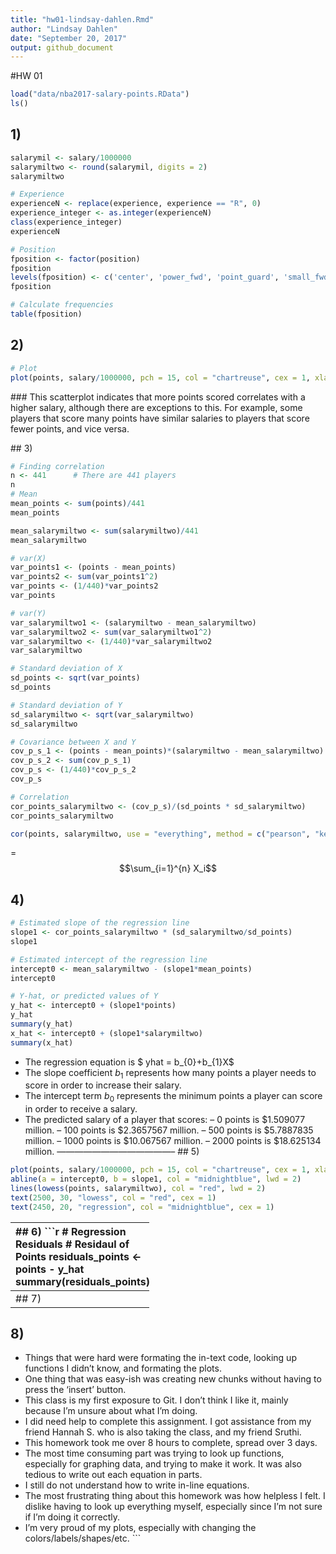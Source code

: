 ```yaml
---
title: "hw01-lindsay-dahlen.Rmd"
author: "Lindsay Dahlen"
date: "September 20, 2017"
output: github_document
---
```

#HW 01
```r
load("data/nba2017-salary-points.RData")
ls()
```

## 1)
```r
salarymil <- salary/1000000
salarymiltwo <- round(salarymil, digits = 2)
salarymiltwo
```
```r
# Experience 
experienceN <- replace(experience, experience == "R", 0)
experience_integer <- as.integer(experienceN)
class(experience_integer)
experienceN
```
```r
# Position
fposition <- factor(position)
fposition
levels(fposition) <- c('center', 'power_fwd', 'point_guard', 'small_fwd', 'shoot_guard')
fposition
```
```r
# Calculate frequencies
table(fposition)
```
## 2)
```r
# Plot
plot(points, salary/1000000, pch = 15, col = "chartreuse", cex = 1, xlab = "points", ylab = "salary (in millions of dollars", main = "Points vs. Salary")
```
 ### This scatterplot indicates that more points scored correlates with a higher salary, although there are exceptions to this. For example, some players that score many points have similar salaries to players that score fewer points, and vice versa.
 
 ## 3)
 
```r
# Finding correlation
n <- 441      # There are 441 players
n
# Mean
mean_points <- sum(points)/441
mean_points

mean_salarymiltwo <- sum(salarymiltwo)/441
mean_salarymiltwo
```
```r
# var(X)
var_points1 <- (points - mean_points)
var_points2 <- sum(var_points1^2)
var_points <- (1/440)*var_points2
var_points

# var(Y)
var_salarymiltwo1 <- (salarymiltwo - mean_salarymiltwo)
var_salarymiltwo2 <- sum(var_salarymiltwo1^2)
var_salarymiltwo <- (1/440)*var_salarymiltwo2
var_salarymiltwo
```
```r
# Standard deviation of X
sd_points <- sqrt(var_points)
sd_points

# Standard deviation of Y
sd_salarymiltwo <- sqrt(var_salarymiltwo)
sd_salarymiltwo
```
```r
# Covariance between X and Y
cov_p_s_1 <- (points - mean_points)*(salarymiltwo - mean_salarymiltwo)
cov_p_s_2 <- sum(cov_p_s_1)
cov_p_s <- (1/440)*cov_p_s_2
cov_p_s
```
```r
# Correlation
cor_points_salarymiltwo <- (cov_p_s)/(sd_points * sd_salarymiltwo)
cor_points_salarymiltwo

cor(points, salarymiltwo, use = "everything", method = c("pearson", "kendall", "spearman")) # Used cor() to confirm correlation I found manually.
```
\overline{x} = $$\sum_{i=1}^{n} X_i$$

## 4)
```r
# Estimated slope of the regression line
slope1 <- cor_points_salarymiltwo * (sd_salarymiltwo/sd_points)
slope1
```
```r
# Estimated intercept of the regression line
intercept0 <- mean_salarymiltwo - (slope1*mean_points)
intercept0
```
```r
# Y-hat, or predicted values of Y
y_hat <- intercept0 + (slope1*points)
y_hat
summary(y_hat)
x_hat <- intercept0 + (slope1*salarymiltwo)
summary(x_hat)
```
- The regression equation is $ yhat = b_{0}+b_{1}X$ 
- The slope coefficient $b_{1}$ represents how many points a player needs to score in order to increase their salary.
- The intercept term $b_{0}$ represents the minimum points a player can score in order to receive a salary.
- The predicted salary of a player that scores:
-- 0 points is $1.509077 million.
-- 100 points is $2.3657567 million.
-- 500 points is $5.7887835 million.
-- 1000 points is $10.067567 million.
-- 2000 points is $18.625134 million.
-----------------------------------------
## 5)
```r
plot(points, salary/1000000, pch = 15, col = "chartreuse", cex = 1, xlab = "points", ylab = "salary (in millions of dollars", main = "Points vs. Salary")
abline(a = intercept0, b = slope1, col = "midnightblue", lwd = 2)
lines(lowess(points, salarymiltwo), col = "red", lwd = 2)
text(2500, 30, "lowess", col = "red", cex = 1)
text(2450, 20, "regression", col = "midnightblue", cex = 1)
```

------------------------------------------
## 6)
```r
# Regression Residuals
# Residaul of Points
residuals_points <- points - y_hat
summary(residuals_points)

# Residual of Salary
residuals_salary <- salarymiltwo - x_hat
summary(residuals_salary)

# Residual Sum of Squares for Points
RSS_points <-sum(residuals_points^2)
RSS_points

# Residual Sum of Squares for Salary in millions
RSS_salarymiltwo <- sum(residuals_salary^2)
RSS_salarymiltwo

# Total Sum of Squares 
TSS_salary <- sum((salarymiltwo - mean_salarymiltwo)^2)
TSS_points <- sum((points - mean_points)^2)
TSS_salary
TSS_points

# The coefficient of determination for Points
R2_points <- 1-(RSS_points/TSS_points)
R2_points

# The coefficient of determination for Salary in millionis
R2_salary <- 1-(RSS_salarymiltwo/TSS_salary)
R2_salary
```
-------------------------------
## 7)
```r
# Scatterplot of Years of Experience and Salary
plot(experience_integer, salarymiltwo, type = "p", main = "Scatterplot of Salary and Years of Experience", xlab = "Experience in Years", ylab = "Salary in Millions of Dollars", ann = par("ann"), cex = 1, pch = 21)
lines(loess.smooth(experience_integer, salarymiltwo, span = 2/3, degree = 1,
    family = c("symmetric", "gaussian"), evaluation = 50), col = "red", lwd = 2)
```
```r
# Scatterplot of Points, Experience, and Salary
library(scatterplot3d)
scatterplot3d(points, experience_integer, salarymiltwo, color = par("col"), pch = 1, main = "Points, Experience, and Salary Scatterplot", xlab = "Points", ylab = "Experience in years", zlab = "Salary in Millions of Dollars", scale.y = 1, col.grid = "grey")
```
```r
# Conditional boxplot of Salary in terms of Position
boxplot(salarymiltwo ~ position, range = 1, varwidth = TRUE, outline = TRUE, col = "papayawhip", xlab = "Position", ylab = "Salary in Millions of Dollars")
```
- The first plot seems to indicate that years of experience does not have anything to do with the salary. The second plot shows that in general, more years of experience does not equate to a higher salary, but that more points scored does. The last plot shows that in general, all positions are paid around the same salary.
- Based on the scatterplots, experience seems to be somewhat related with salary, though salary is more related to points than experience.
- Based on the boxplot, position does not seem to be related with salary.

-------------------------------
## 8)
- Things that were hard were formating the in-text code, looking up functions I didn't know, and formating the plots.
- One thing that was easy-ish was creating new chunks without having to press the 'insert' button.
- This class is my first exposure to Git. I don't think I like it, mainly because I'm unsure about what I'm doing.
- I did need help to complete this assignment. I got assistance from my friend Hannah S. who is also taking the class, and my friend Sruthi.
- This homework took me over 8 hours to complete, spread over 3 days.
- The most time consuming part was trying to look up functions, especially for graphing data, and trying to make it work. It was also tedious to write out each equation in parts.
- I still do not understand how to write in-line equations.
- The most frustrating thing about this homework was how helpless I felt. I dislike having to look up everything myself, especially since I'm not sure if I'm doing it correctly.
- I'm very proud of my plots, especially with changing the colors/labels/shapes/etc.
```

